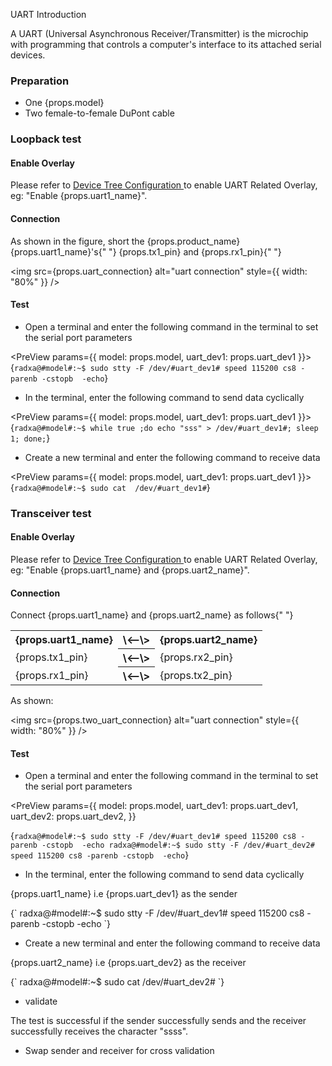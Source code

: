 
UART Introduction

A UART (Universal Asynchronous Receiver/Transmitter) is the microchip with programming that controls a computer's interface to its attached serial devices.

### Preparation

<ul>
  <li>One {props.model}</li>
  <li>Two female-to-female DuPont cable</li>
</ul>

### Loopback test

#### Enable Overlay

Please refer to <a href="../../radxa-os/rsetup#overlays"> Device Tree Configuration </a> to enable UART Related Overlay, eg: "Enable {props.uart1_name}".

#### Connection

<p>
  As shown in the figure, short the {props.product_name} {props.uart1_name}'s{" "}
  {props.tx1_pin} and {props.rx1_pin}{" "}
</p>

<img
  src={props.uart_connection}
  alt="uart connection"
  style={{ width: "80%" }}
/>

#### Test

- Open a terminal and enter the following command in the terminal to set the serial port parameters

<PreView params={{ model: props.model, uart_dev1: props.uart_dev1 }}>
  {`
  radxa@#model#:~$ sudo stty -F /dev/#uart_dev1# speed 115200 cs8 -parenb -cstopb  -echo
  `}
</PreView>

- In the terminal, enter the following command to send data cyclically

<PreView params={{ model: props.model, uart_dev1: props.uart_dev1 }}>
  {`
  radxa@#model#:~$ while true ;do echo "sss" > /dev/#uart_dev1#; sleep 1; done;
  `}
</PreView>

- Create a new terminal and enter the following command to receive data

<PreView params={{ model: props.model, uart_dev1: props.uart_dev1 }}>
  {`
  radxa@#model#:~$ sudo cat  /dev/#uart_dev1#
  `}
</PreView>

### Transceiver test

#### Enable Overlay

Please refer to <a href="../../radxa-os/rsetup#overlays"> Device Tree Configuration </a> to enable UART Related Overlay, eg: "Enable {props.uart1_name} and {props.uart2_name}".

#### Connection

<p>
  Connect {props.uart1_name} and {props.uart2_name} as follows{" "}
</p>

<table>
  <tr>
    <th>{props.uart1_name}</th>
    <th>\<--\></th>
    <th>{props.uart2_name}</th>
  </tr>
  <tr>
    <td>{props.tx1_pin}</td>
    <th>\<--\></th>
    <td>{props.rx2_pin}</td>
  </tr>
  <tr>
    <td>{props.rx1_pin}</td>
    <th>\<--\></th>
    <td>{props.tx2_pin}</td>
  </tr>
</table>

As shown:

<img
  src={props.two_uart_connection}
  alt="uart connection"
  style={{ width: "80%" }}
/>

#### Test

- Open a terminal and enter the following command in the terminal to set the serial port parameters

<PreView
  params={{
    model: props.model,
    uart_dev1: props.uart_dev1,
    uart_dev2: props.uart_dev2,
  }}
>
  {`
  radxa@#model#:~$ sudo stty -F /dev/#uart_dev1# speed 115200 cs8 -parenb -cstopb  -echo
  radxa@#model#:~$ sudo stty -F /dev/#uart_dev2# speed 115200 cs8 -parenb -cstopb  -echo
  `}
</PreView>

- In the terminal, enter the following command to send data cyclically

<p>
  {props.uart1_name} i.e {props.uart_dev1} as the sender
</p>
<PreView
  params={{
    model: props.model,
    uart_dev1: props.uart_dev1,
    uart_dev2: props.uart_dev2,
  }}
>
  {`
  radxa@#model#:~$ sudo stty -F /dev/#uart_dev1# speed 115200 cs8 -parenb -cstopb  -echo
  `}
</PreView>

- Create a new terminal and enter the following command to receive data

<p>
  {props.uart2_name} i.e {props.uart_dev2} as the receiver
</p>
<PreView params={{ model: props.model, uart_dev2: props.uart_dev2 }}>
  {`
  radxa@#model#:~$ sudo cat  /dev/#uart_dev2#
  `}
</PreView>

- validate

The test is successful if the sender successfully sends and the receiver successfully receives the character "ssss".

- Swap sender and receiver for cross validation
